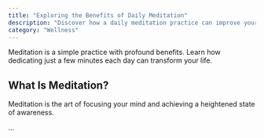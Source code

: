 ```yaml
---
title: "Exploring the Benefits of Daily Meditation"
description: "Discover how a daily meditation practice can improve your mental clarity and well-being."
category: "Wellness"
---
```


Meditation is a simple practice with profound benefits. Learn how dedicating just a few minutes each day can transform your life.

## What Is Meditation?

Meditation is the art of focusing your mind and achieving a heightened state of awareness.

...
